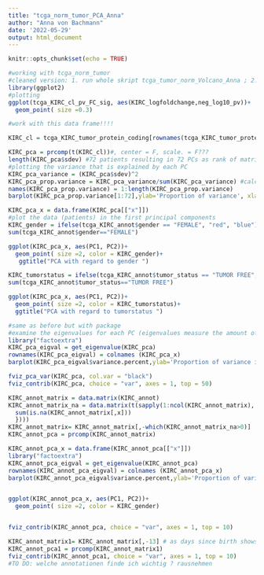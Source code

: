 ```yaml
---
title: "tcga_norm_tumor_PCA_Anna"
author: "Anna von Bachmann"
date: '2022-05-29'
output: html_document
---
```


```r
knitr::opts_chunk$set(echo = TRUE)
```

```r
#working with tcga_norm_tumor
#cleaned version: 1. run whole skript tcga_tumor_norm_Volcano_Anna ; 2. work with KIRC_cl (see next chunk)
library(ggplot2)
#plotting
ggplot(tcga_KIRC_cl_pv_FC_sig, aes(KIRC_logfoldchange,neg_log10_pv))+
  geom_point( size =0.3)

```


```r
#work with this data frame!!!!

KIRC_cl = tcga_KIRC_tumor_protein_coding[rownames(tcga_KIRC_tumor_protein_coding) %in% rownames(tcga_KIRC_cl_pv_FC_sig),]
```

```r
KIRC_pca = prcomp(t(KIRC_cl))#, center = F, scale. = F???
length(KIRC_pca$sdev) #72 patients resulting in 72 PCs as rank of matrix = number of PCs
#plotting the variance that is explained by each PC
KIRC_pca_variance = (KIRC_pca$sdev)^2
KIRC_pca_prop.variance = KIRC_pca_variance/sum(KIRC_pca_variance) #calculating the proportion of variance taht is explained by PC ("In linear algebra, the rank of a matrix A is the dimension of the vector space generated (or spanned) by its columns. This corresponds to the maximal number of linearly independent columns of A")
names(KIRC_pca_prop.variance) = 1:length(KIRC_pca_prop.variance)
barplot(KIRC_pca_prop.variance[1:72],ylab='Proportion of variance', xlab = "Principal Components") # we only plot the first 20 PCs
```
```r
KIRC_pca_x = data.frame(KIRC_pca[["x"]])
#plot the data (patients) in the first principal components
KIRC_gender = ifelse(tcga_KIRC_annot$gender == "FEMALE", "red", "blue")
sum(tcga_KIRC_annot$gender=="FEMALE")

ggplot(KIRC_pca_x, aes(PC1, PC2))+
  geom_point( size =2, color = KIRC_gender)+
   ggtitle("PCA with regard to gender ")

KIRC_tumorstatus = ifelse(tcga_KIRC_annot$tumor_status == "TUMOR FREE", "red", "blue")
sum(tcga_KIRC_annot$tumor_status=="TUMOR FREE")

ggplot(KIRC_pca_x, aes(PC1, PC2))+
  geom_point( size =2, color = KIRC_tumorstatus)+
  ggtitle("PCA with regard to tumorstatus ")

```
```r
#same as before but with package
#examine the eigenvalues for each PC (eigenvalues measure the amount of variation retained by each PC)
library("factoextra")
KIRC_pca_eigval = get_eigenvalue(KIRC_pca)
rownames(KIRC_pca_eigval) = colnames (KIRC_pca_x)
barplot(KIRC_pca_eigval$variance.percent,ylab='Proportion of variance in percent', xlab = "Principal Components")

```

```r
fviz_pca_var(KIRC_pca, col.var = "black")
fviz_contrib(KIRC_pca, choice = "var", axes = 1, top = 50)
```
```r
KIRC_annot_matrix = data.matrix(KIRC_annot)
KIRC_annot_matrix_na = data.matrix(t(sapply(1:ncol(KIRC_annot_matrix), function(x){
  sum(is.na(KIRC_annot_matrix[,x]))
  })))
KIRC_annot_matrix= KIRC_annot_matrix[,-which(KIRC_annot_matrix_na>0)]
KIRC_annot_pca = prcomp(KIRC_annot_matrix)

KIRC_annot_pca_x = data.frame(KIRC_annot_pca[["x"]])
library("factoextra")
KIRC_annot_pca_eigval = get_eigenvalue(KIRC_annot_pca)
rownames(KIRC_annot_pca_eigval) = colnames (KIRC_annot_pca_x)
barplot(KIRC_annot_pca_eigval$variance.percent,ylab='Proportion of variance in percent', xlab = "Principal Components")


ggplot(KIRC_annot_pca_x, aes(PC1, PC2))+
  geom_point( size =2, color = KIRC_gender)


fviz_contrib(KIRC_annot_pca, choice = "var", axes = 1, top = 10)

KIRC_annot_matrix1= KIRC_annot_matrix[,-13] # as days since birth shows the highest conrtribution to PCs but is also contained in age, we remove it
KIRC_annot_pca1 = prcomp(KIRC_annot_matrix1)
fviz_contrib(KIRC_annot_pca1, choice = "var", axes = 1, top = 10)
#TO DO: welche annotationen finde ich wichtig ? rausnehmen
```
